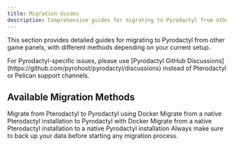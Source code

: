 ```yaml
---
title: Migration Guides
description: Comprehensive guides for migrating to Pyrodactyl from other game panels
---
```


This section provides detailed guides for migrating to Pyrodactyl from other game panels, with different methods depending on your current setup.

<Callout type="info">
  For Pyrodactyl-specific issues, please use [Pyrodactyl GitHub Discussions](https://github.com/pyrohost/pyrodactyl/discussions) instead of Pterodactyl or Pelican support channels.
</Callout>

## Available Migration Methods

<Cards>
  <Card title="Docker Migration" href="/docs/migrations/docker">
    Migrate from Pterodactyl to Pyrodactyl using Docker
  </Card>
  <Card title="Native to Docker Migration" href="/docs/migrations/native-to-docker">
    Migrate from a native Pterodactyl installation to Pyrodactyl with Docker
  </Card>
  <Card title="Native to Native Migration" href="/docs/migrations/native-to-native">
    Migrate from a native Pterodactyl installation to a native Pyrodactyl installation
  </Card>
</Cards>

<Callout type="warn">
  Always make sure to back up your data before starting any migration process.
</Callout>